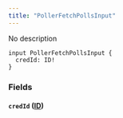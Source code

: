 ```yaml
---
title: "PollerFetchPollsInput"
---
```


No description

```
input PollerFetchPollsInput {
  credId: ID!
}

```

### Fields[](#fields "Direct link to heading")

#### `credId` ([ID](/developer/graphql-api/references/scalars/id))[](#credid-id "Direct link to heading")